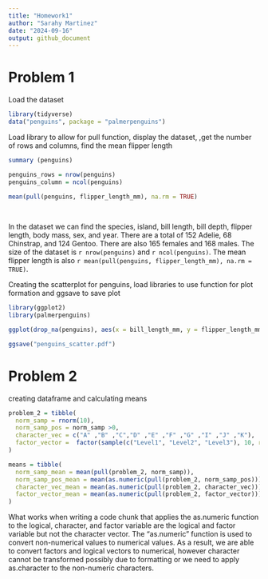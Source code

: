 ```yaml
---
title: "Homework1"
author: "Sarahy Martinez"
date: "2024-09-16"
output: github_document
---
```



# Problem 1

Load the dataset

```r
library(tidyverse)
data("penguins", package = "palmerpenguins")

```


Load library to allow for pull function, display the dataset, ,get the number of rows and columns, find the mean flipper length


```r

summary (penguins)

penguins_rows = nrow(penguins)
penguins_column = ncol(penguins)
 
mean(pull(penguins, flipper_length_mm), na.rm = TRUE)

     
```

In the dataset we can find the species, island, bill length, bill depth, flipper length, body mass, sex, and year. 
There are a total of 152 Adelie, 68 Chinstrap, and 124 Gentoo. There are also 165 females and 168 males. The 
size of the dataset is `r nrow(penguins)` and `r ncol(penguins)`. The mean flipper length is also `r mean(pull(penguins, flipper_length_mm), na.rm = TRUE)`.


Creating the scatterplot for penguins, load libraries to use function for plot formation and ggsave to save plot 

```r

library(ggplot2)
library(palmerpenguins)

ggplot(drop_na(penguins), aes(x = bill_length_mm, y = flipper_length_mm, color = species)) + geom_point()

ggsave("penguins_scatter.pdf")

```


# Problem 2

creating dataframe and calculating means 
```r
problem_2 = tibble(
  norm_samp = rnorm(10),
  norm_samp_pos = norm_samp >0,
  character_vec = c("A" ,"B" ,"C","D" ,"E" ,"F" ,"G" ,"I" ,"J" ,"K"),
  factor_vector =  factor(sample(c("Level1", "Level2", "Level3"), 10, replace = TRUE))
)

means = tibble(
  norm_samp_mean = mean(pull(problem_2, norm_samp)),
  norm_samp_pos_mean = mean(as.numeric(pull(problem_2, norm_samp_pos))),
  character_vec_mean = mean(as.numeric(pull(problem_2, character_vec))),
  factor_vector_mean = mean(as.numeric(pull(problem_2, factor_vector))),
)

```

What works when writing a code chunk that applies the as.numeric function to the logical, character, and factor variable are the logical and factor variable but not the character vector. The "as.numeric" function is used to convert non-numerical values to numerical values. As a result, we are able to convert factors and logical vectors to numerical, however character cannot be transformed possibly due to formatting or we need to apply as.character to the non-numeric characters.
